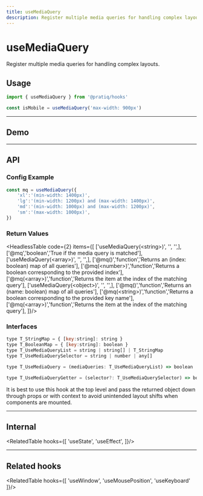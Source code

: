 ```yaml
---
title: useMediaQuery
description: Register multiple media queries for handling complex layouts.
---
```



# 

<Card>
<MainText>
<h1>useMediaQuery</h1>
Register multiple media queries for handling complex layouts.
</MainText>
</Card>

<!--meta-section-break-->


## Usage    
 

```js 
import { useMediaQuery } from '@pratiq/hooks'

const isMobile = useMediaQuery('max-width: 900px')
```








<!-- ======================================================================= -->
<hr />

## Demo

<DemoComponent />




<!-- ======================================================================= -->
<hr />

## API

### Config Example

```js
const mq = useMediaQuery({
    'xl':'(min-width: 1400px)',
    'lg':'(min-width: 1200px) and (max-width: 1400px)',
    'md':'(min-width: 1000px) and (max-width: 1200px)',
    'sm':'(max-width: 1000px)',
})
```



### Return Values


<HeadlessTable code={2} items={[
    ['useMediaQuery(&lt;string&gt;)', '', '',],
    ['@mq','boolean','True if the media query is matched'],
    ['useMediaQuery(&lt;array&gt;)', '', '',],
    ['@mq()','function','Returns an (index: boolean) map of all queries'],
    ['@mq(&lt;number&gt;)','function','Returns a boolean corresponding to the provided index'],
    ['@mq(&lt;array&gt;)','function','Returns the item at the index of the matching query'],
    ['useMediaQuery(&lt;object&gt;)', '', '',],
    ['@mq()','function','Returns an (name: boolean) map of all queries'],
    ['@mq(&lt;string&gt;)','function','Returns a boolean corresponding to the provided key name'],
    ['@mq(&lt;array&gt;)','function','Returns the item at the index of the matching query'],
]}/>


### Interfaces

```js
type T_StringMap = { [key:string]: string }
type T_BooleanMap = { [key:string]: boolean }
type T_UseMediaQueryList = string | string[] | T_StringMap
type T_UseMediaQuerySelector = string | number | any[]

type T_UseMediaQuery = (mediaQueries: T_UseMediaQueryList) => boolean | T_UseMediaQueryGetter

type T_UseMediaQueryGetter = (selector?: T_UseMediaQuerySelector) => boolean | T_BooleanMap
```


It is best to use this hook at the top level and pass the returned object down
through props or with context to avoid unintended layout shifts when components
are mounted.



<!-- ======================================================================= -->
<hr />

## Internal

<RelatedTable hooks={[
    'useState',
    'useEffect',
]}/>


<!-- ======================================================================= -->
<hr />

## Related hooks

<RelatedTable hooks={[
    'useWindow',
    'useMousePosition',
    'useKeyboard'
]}/>